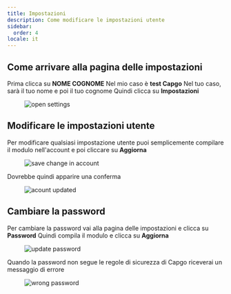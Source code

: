```yaml
---
title: Impostazioni
description: Come modificare le impostazioni utente
sidebar:
  order: 4
locale: it
---
```


## Come arrivare alla pagina delle impostazioni

Prima clicca su **NOME COGNOME** Nel mio caso è **test Capgo** Nel tuo caso, sarà il tuo nome e poi il tuo cognome Quindi clicca su **Impostazioni**

<figure><img src="/settings-gowebp" alt="open settings" /><figcaption></figcaption></figure>

## Modificare le impostazioni utente

Per modificare qualsiasi impostazione utente puoi semplicemente compilare il modulo nell'account e poi cliccare su **Aggiorna**

<figure><img src="/account-savewebp" alt="save change in account" /><figcaption></figcaption></figure>

Dovrebbe quindi apparire una conferma

<figure><img src="/account-updatedwebp" alt="acount updated" /><figcaption></figcaption></figure>

## Cambiare la password

Per cambiare la password vai alla pagina delle impostazioni e clicca su **Password** Quindi compila il modulo e clicca su **Aggiorna**

<figure><img src="/update-passwdwebp" alt="update password" /><figcaption></figcaption></figure>

Quando la password non segue le regole di sicurezza di Capgo riceverai un messaggio di errore

<figure><img src="/passwd-errorwebp" alt="wrong password" /><figcaption></figcaption></figure>